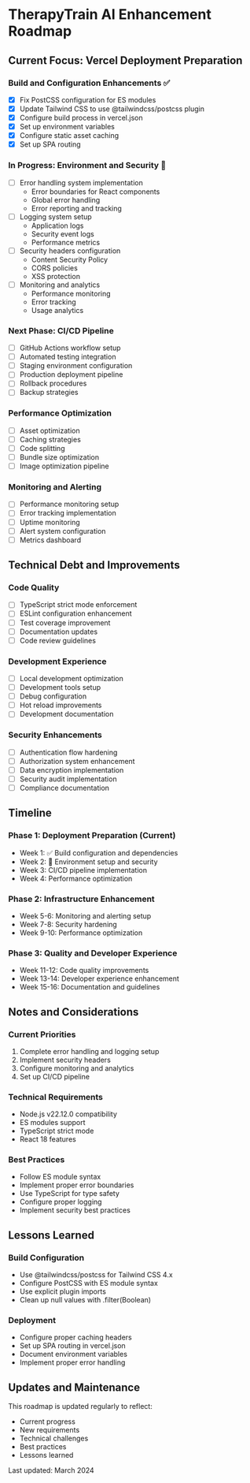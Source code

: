 # TherapyTrain AI Enhancement Roadmap

## Current Focus: Vercel Deployment Preparation

### Build and Configuration Enhancements ✅

- [x] Fix PostCSS configuration for ES modules
- [x] Update Tailwind CSS to use @tailwindcss/postcss plugin
- [x] Configure build process in vercel.json
- [x] Set up environment variables
- [x] Configure static asset caching
- [x] Set up SPA routing

### In Progress: Environment and Security 🔄

- [ ] Error handling system implementation
  - Error boundaries for React components
  - Global error handling
  - Error reporting and tracking
- [ ] Logging system setup
  - Application logs
  - Security event logs
  - Performance metrics
- [ ] Security headers configuration
  - Content Security Policy
  - CORS policies
  - XSS protection
- [ ] Monitoring and analytics
  - Performance monitoring
  - Error tracking
  - Usage analytics

### Next Phase: CI/CD Pipeline

- [ ] GitHub Actions workflow setup
- [ ] Automated testing integration
- [ ] Staging environment configuration
- [ ] Production deployment pipeline
- [ ] Rollback procedures
- [ ] Backup strategies

### Performance Optimization

- [ ] Asset optimization
- [ ] Caching strategies
- [ ] Code splitting
- [ ] Bundle size optimization
- [ ] Image optimization pipeline

### Monitoring and Alerting

- [ ] Performance monitoring setup
- [ ] Error tracking implementation
- [ ] Uptime monitoring
- [ ] Alert system configuration
- [ ] Metrics dashboard

## Technical Debt and Improvements

### Code Quality

- [ ] TypeScript strict mode enforcement
- [ ] ESLint configuration enhancement
- [ ] Test coverage improvement
- [ ] Documentation updates
- [ ] Code review guidelines

### Development Experience

- [ ] Local development optimization
- [ ] Development tools setup
- [ ] Debug configuration
- [ ] Hot reload improvements
- [ ] Development documentation

### Security Enhancements

- [ ] Authentication flow hardening
- [ ] Authorization system enhancement
- [ ] Data encryption implementation
- [ ] Security audit implementation
- [ ] Compliance documentation

## Timeline

### Phase 1: Deployment Preparation (Current)

- Week 1: ✅ Build configuration and dependencies
- Week 2: 🔄 Environment setup and security
- Week 3: CI/CD pipeline implementation
- Week 4: Performance optimization

### Phase 2: Infrastructure Enhancement

- Week 5-6: Monitoring and alerting setup
- Week 7-8: Security hardening
- Week 9-10: Performance optimization

### Phase 3: Quality and Developer Experience

- Week 11-12: Code quality improvements
- Week 13-14: Developer experience enhancement
- Week 15-16: Documentation and guidelines

## Notes and Considerations

### Current Priorities

1. Complete error handling and logging setup
2. Implement security headers
3. Configure monitoring and analytics
4. Set up CI/CD pipeline

### Technical Requirements

- Node.js v22.12.0 compatibility
- ES modules support
- TypeScript strict mode
- React 18 features

### Best Practices

- Follow ES module syntax
- Implement proper error boundaries
- Use TypeScript for type safety
- Configure proper logging
- Implement security best practices

## Lessons Learned

### Build Configuration

- Use @tailwindcss/postcss for Tailwind CSS 4.x
- Configure PostCSS with ES module syntax
- Use explicit plugin imports
- Clean up null values with .filter(Boolean)

### Deployment

- Configure proper caching headers
- Set up SPA routing in vercel.json
- Document environment variables
- Implement proper error handling

## Updates and Maintenance

This roadmap is updated regularly to reflect:

- Current progress
- New requirements
- Technical challenges
- Best practices
- Lessons learned

Last updated: March 2024
